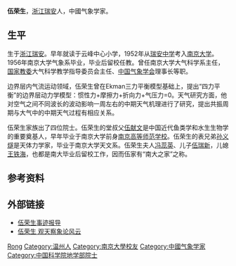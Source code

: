 '''伍荣生'''{{BD|1934年|1月17日|||W伍}}，[[浙江|浙江]][[瑞安|瑞安]]人，中國气象学家。

== 生平 ==
生于[[浙江|浙江]][[瑞安|瑞安]]。早年就读于云峰中心小学，1952年从[[瑞安中学|瑞安中学]]考入[[南京大学|南京大学]]。1956年南京大学气象系毕业，毕业后留校任教。曾任南京大学大气科学系主任，[[国家教委|国家教委]]大气科学教学指导委员会主任、[[中国气象学会|中国气象学会]]理事长等职。

边界层内气流运动领域，伍荣生曾在Ekman三力平衡模型基础上，提出“四力平衡”的边界层动力学模型：惯性力+摩擦力+折向力+气压力=0。天气研究方面，他对空气之间不同波长的波动影响一周左右的中期天气机理进行了研究，提出共振周期与大气中的中期天气过程有相应关系。

伍荣生家族出了四位院士。伍荣生的堂叔父[[伍献文|伍献文]]是中国近代鱼类学和水生生物学的重要奠基人，早年毕业于南京大学前身[[南京高等师范学校|南京高等师范学校]]。伍荣生的表兄弟[[孙义燧|孙义燧]]是天体力学家，毕业于南京大学天文系。伍荣生夫人[[冯蕊英|冯蕊英]]、儿子[[伍瑞新|伍瑞新]]，儿媳[[王铁海|王铁海]]，也都是南大毕业后留校工作，因而伍家有“南大之家”之称。

== 参考资料 ==
{{reflist}}

== 外部链接 ==
* [https://web.archive.org/web/20060518022032/http://dawww.nju.edu.cn/YUANSHI/wrs/person.html 伍荣生事迹报导]
* [http://wb.66wz.com/system/2007/09/10/100397465.shtml 伍荣生 观天察象论风云]{{dead link|date=2017年11月 |bot=InternetArchiveBot |fix-attempted=yes }}

{{中国科学院地学部院士}}
{{南京大学}}

{{Authority control}}
{{DEFAULTSORT:Wu伍}}
[[Category:伍姓|Rong]]
[[Category:温州人|Category:温州人]]
[[Category:南京大學校友|Category:南京大學校友]]
[[Category:中國气象学家|Category:中國气象学家]]
[[Category:中国科学院地学部院士|Category:中国科学院地学部院士]]